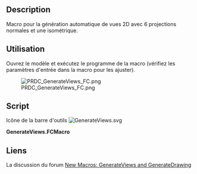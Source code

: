 <languages/>

<div class="mw-translate-fuzzy">
{{Macro/fr
|Name=GenerateViews
|Name/fr=GenerateViews
|Description=Macro pour la génération automatique de vues 2D avec 6 projections normales et une isométrique.
|Author=PR-DC
|Download=[https://wiki.freecad.org/images/2/21/GenerateViews.svg Icône de la barre d'outils]
|Date=2022-01-08
|Version=1.0.0
|FCVersion=0.18.4 et au-dessus
|SeeAlso=[https://github.com/PR-DC/PRDC_GenerateViews_FC Dépôt GitHub]
}}
</div>

==Description==

Macro pour la génération automatique de vues 2D avec 6 projections normales et une isométrique.

<span id="Usage"></span>
==Utilisation==

Ouvrez le modèle et exécutez le programme de la macro (vérifiez les paramètres d'entrée dans la macro pour les ajuster).

[[File:PRDC_GenerateViews_FC.png]]

==Script== 

Icône de la barre d'outils
[[File:GenerateViews.svg]]

'''GenerateViews.FCMacro'''

{{MacroCode|code=
# Macro for automatic 2D views generation
# with 6 normal projections and one isometric
# Author: Milos Petrasinovic <mpetrasinovic@prdc.rs>
# PR-DC, Republic of Serbia
# info@pr-dc.com
# 
# --------------------
#
# Copyright (C) 2022 PRDC <info@pr-dc.com>
# 
# This program is free software: you can redistribute it and/or modify
# it under the terms of the GNU Lesser General Public License as 
# published by the Free Software Foundation, either version 3 of the 
# License, or (at your option) any later version.
#  
# This program is distributed in the hope that it will be useful,
# but WITHOUT ANY WARRANTY; without even the implied warranty of
# MERCHANTABILITY or FITNESS FOR A PARTICULAR PURPOSE.  See the
# GNU Lesser General Public License for more details.
#  
# You should have received a copy of the GNU Lesser General Public License
# along with this program.  If not, see <https://www.gnu.org/licenses/>.
#
# ----- PARAMS -----
dx = 10 # space between views along x axis
dy = 10 # space between views along y axis
# --------------------

__Name__ = 'GenerateViews'
__Comment__ = 'Macro for automatic 2D views generation.'
__Author__ = 'Milos Petrasinovic <mpetrasinovic@pr-dc.com>'
__Version__ = '1.0.0'
__Date__ = '2022-01-07'
__License__ = 'GPL-3.0-or-later'
__Web__ = 'https://github.com/PR-DC/PRDC_GenerateViews_FC'
__Wiki__ = 'https://wiki.freecad.org/Macro_GenerateViews'
__Icon__ = 'https://wiki.freecad.org/images/2/21/GenerateViews.svg'
__Help__ = 'Open model and run the macro program!'
__Status__ = 'stable'
__Requires__ = 'Freecad >= 0.18'
__Communication__ = 'https://github.com/PR-DC/PRDC_GenerateViews_FC/issues/'
__Files__ = 'GenerateViews.svg'

import FreeCAD as App
import FreeCADGui as Gui
from PySide import QtGui
import Draft

doc = App.activeDocument()
doc_gui = Gui.activeDocument()
shapes = []

def GetShapes(objs, shapes):
    for obj in objs:
        if obj.TypeId == 'App::DocumentObjectGroup':
            GetShapes(obj.OutList, shapes)
        elif hasattr(obj, "Shape") and doc_gui.getObject(obj.Name).Visibility:
            shapes.append(obj)
    return shapes

def InitPosition(obj):
    doc.recompute()
    BB = obj.Shape.BoundBox
    Draft.move(obj, App.Vector(-BB.XMin, -BB.YMin, 0.0), copy=False)
    return [BB.XMax-BB.XMin, BB.YMax-BB.YMin]
    
if doc is not None:
    shapes = GetShapes(doc.RootObjects, shapes)
    if len(shapes):
        if len(shapes) == 1:
            model = shapes[0]
        else:
            model = doc.addObject("Part::Compound", "DrawingModel")
            model.Links = shapes
            doc.recompute()
        
        # Generate views
        Top = Draft.makeShape2DView(model, App.Vector(0, 0, 1))
        Top.Label = "TopView"
        TopBB = InitPosition(Top)
        Bottom = Draft.makeShape2DView(model, App.Vector(0, 0, -1))
        Bottom.Label = "BottomView"
        BottomBB = InitPosition(Bottom)
        Front = Draft.makeShape2DView(model, App.Vector(0, -1, 0))
        Front.Label = "FrontView"
        Draft.rotate(Front, -90, center=App.Vector(0, 0, 0), axis=App.Vector(0, 0, 1), copy=False)
        FrontBB = InitPosition(Front)
        Rear = Draft.makeShape2DView(model, App.Vector(0, 1, 0))
        Rear.Label = "RearView"
        Draft.rotate(Rear, -90, center=App.Vector(0, 0, 0), axis=App.Vector(0, 0, 1), copy=False)
        RearBB = InitPosition(Rear)
        Right = Draft.makeShape2DView(model, App.Vector(1, 0, 0))
        Right.Label = "RightView"
        Draft.rotate(Right, 180, center=App.Vector(0, 0, 0), axis=App.Vector(0, 0, 1), copy=False)
        RightBB = InitPosition(Right)
        Left = Draft.makeShape2DView(model, App.Vector(-1, 0, 0))
        Left.Label = "LeftView"
        Draft.rotate(Left, 180, center=App.Vector(0, 0, 0), axis=App.Vector(0, 0, 1), copy=False)
        LeftBB = InitPosition(Left)
        Isometric = Draft.makeShape2DView(model, App.Vector(0.57735, 0.57735, 0.57735))
        Isometric.Label = "IsometricView"
        IsometricBB = InitPosition(Isometric)
        doc.recompute()
        
        # Views position 
        RearPos = [RightBB[0]+2*dx, dy]
        Draft.move(Rear, App.Vector(RearPos[0], RearPos[1], 0.0), copy=False)
        RightPos = [dx, RearBB[1]+2*dy]
        Draft.move(Right, App.Vector(RightPos[0], RightPos[1], 0.0), copy=False)
        TopPos = [RearPos[0], RightPos[1]]
        Draft.move(Top, App.Vector(TopPos[0], TopPos[1], 0.0), copy=False)
        FrontPos = [RearPos[0], TopPos[1]+TopBB[1]+dy]
        Draft.move(Front, App.Vector(FrontPos[0], FrontPos[1], 0.0), copy=False)
        LeftPos = [TopPos[0]+TopBB[0]+dx, TopPos[1]]
        Draft.move(Left, App.Vector(LeftPos[0], LeftPos[1], 0.0), copy=False)
        BottomPos = [LeftPos[0]+LeftBB[0]+dx, TopPos[1]]
        Draft.move(Bottom, App.Vector(BottomPos[0], BottomPos[1], 0.0), copy=False)
        IsometricPos = [LeftPos[0], FrontPos[1]]
        Draft.move(Isometric, App.Vector(IsometricPos[0], IsometricPos[1], 0.0), copy=False)
        doc.recompute()
        
        if len(shapes) > 1:
            doc.removeObject(model.Name)
            for obj in shapes:
                doc_gui.getObject(obj.Name).Visibility = True
                
        # Add views to group
        ViewsGroup = doc.addObject('App::DocumentObjectGroup', 'ViewsGroup')
        ViewsGroup.addObjects([Top, Bottom, Front, Rear, Right, Left, Isometric])
        
        Gui.updateGui()
    else:
        msgBox = QtGui.QMessageBox()
        msgBox.setWindowTitle("Error")
        msgBox.setText("No shapes for drawing!")
        msgBox.exec_()
        App.Console.PrintError("\nError: No shapes for drawing!\n")
else:
    msgBox = QtGui.QMessageBox()
    msgBox.setWindowTitle("Error")
    msgBox.setText("No active document!")
    msgBox.exec_()
    App.Console.PrintError("\nError: No active document!\n")
}}

<span id="Links"></span>
==Liens==

La discussion du forum [https://forum.freecad.org/viewtopic.php?f=22&t=65135 New Macros: GenerateViews and GenerateDrawing]